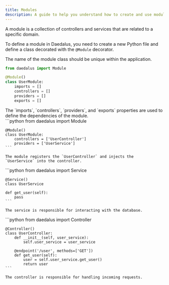 ```yaml
---
title: Modules
description: A guide to help you understand how to create and use modules in Daedalus.
---
```



A module is a collection of controllers and services that are related to a specific domain.

To define a module in Daedalus, you need to create a new Python file and define a class decorated with the `@Module` decorator.

<Aside type="danger">
    The name of the module class should be unique within the application.
</Aside>

```python
from daedalus import Module

@Module()
class UserModule:
    imports = []
    controllers = []
    providers = []
    exports = []
```

<Aside type="note">
  The `imports`, `controllers`, `providers`, and `exports` properties are used to define the dependencies of the module.
</Aside>

<Card title="User Module">
    ```python
    from daedalus import Module

    @Module()
    class UserModule:
        controllers = ['UserController']
        providers = ['UserService']
    ```

    The module registers the `UserController` and injects the `UserService` into the controller.
</Card>

<Card title="User Service">
    ```python
    from daedalus import Service

    @Service()
    class UserService

    def get_user(self):
        pass
    ```

    The service is responsible for interacting with the database.
</Card>

<Card title="User Controller">
    ```python
    from daedalus import Controller

    @Controller()
    class UserController:
        def __init__(self, user_service):
            self.user_service = user_service

        @endpoint('/user', methods=['GET'])
        def get_user(self):
            user = self.user_service.get_user()
            return user
    ```

    The controller is responsible for handling incoming requests.
</Card>